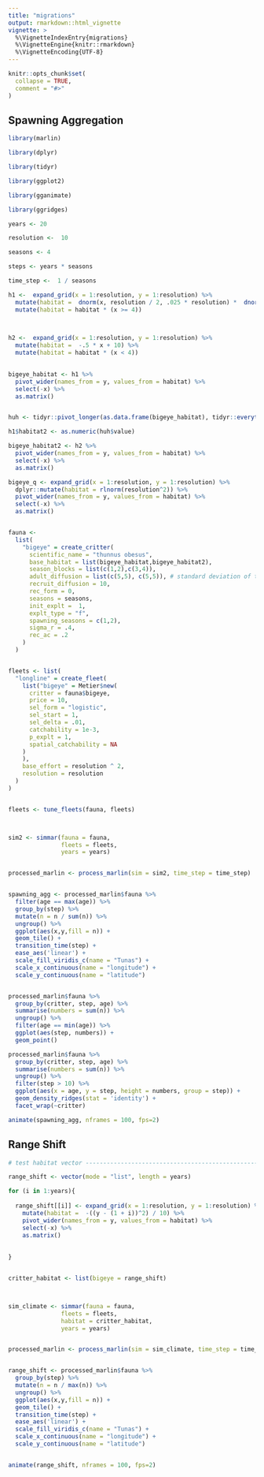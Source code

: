 ```yaml
---
title: "migrations"
output: rmarkdown::html_vignette
vignette: >
  %\VignetteIndexEntry{migrations}
  %\VignetteEngine{knitr::rmarkdown}
  %\VignetteEncoding{UTF-8}
---
```


```r
knitr::opts_chunk$set(
  collapse = TRUE,
  comment = "#>"
)
```

## Spawning Aggregation

```r
library(marlin)

library(dplyr)

library(tidyr)

library(ggplot2)

library(gganimate)

library(ggridges)

years <- 20

resolution <-  10

seasons <- 4

steps <- years * seasons

time_step <-  1 / seasons

h1 <-  expand_grid(x = 1:resolution, y = 1:resolution) %>%
  mutate(habitat =  dnorm(x, resolution / 2, .025 * resolution) *  dnorm(y, resolution / 2, .025 * resolution)) %>% 
  mutate(habitat = habitat * (x >= 4))

  

h2 <-  expand_grid(x = 1:resolution, y = 1:resolution) %>%
  mutate(habitat =  -.5 * x + 10) %>% 
  mutate(habitat = habitat * (x < 4))
  

bigeye_habitat <- h1 %>% 
  pivot_wider(names_from = y, values_from = habitat) %>% 
  select(-x) %>% 
  as.matrix()


huh <- tidyr::pivot_longer(as.data.frame(bigeye_habitat), tidyr::everything())

h1$habitat2 <- as.numeric(huh$value)

bigeye_habitat2 <- h2 %>% 
  pivot_wider(names_from = y, values_from = habitat) %>% 
  select(-x) %>% 
  as.matrix()

bigeye_q <- expand_grid(x = 1:resolution, y = 1:resolution) %>%
  dplyr::mutate(habitat = rlnorm(resolution^2)) %>% 
  pivot_wider(names_from = y, values_from = habitat) %>% 
  select(-x) %>% 
  as.matrix()


fauna <- 
  list(
    "bigeye" = create_critter(
      scientific_name = "thunnus obesus",
      base_habitat = list(bigeye_habitat,bigeye_habitat2),
      season_blocks = list(c(1,2),c(3,4)),
      adult_diffusion = list(c(5,5), c(5,5)), # standard deviation of the number of patches moved by adults
      recruit_diffusion = 10,
      rec_form = 0,
      seasons = seasons,
      init_explt =  1,
      explt_type = "f",
      spawning_seasons = c(1,2),
      sigma_r = .4,
      rec_ac = .2
    )
  )


fleets <- list(
  "longline" = create_fleet(
    list("bigeye" = Metier$new(
      critter = fauna$bigeye,
      price = 10,
      sel_form = "logistic",
      sel_start = 1,
      sel_delta = .01,
      catchability = 1e-3,
      p_explt = 1,
      spatial_catchability = NA
    )
    ),
    base_effort = resolution ^ 2,
    resolution = resolution
  )
)


fleets <- tune_fleets(fauna, fleets) 



sim2 <- simmar(fauna = fauna,
               fleets = fleets,
               years = years)


processed_marlin <- process_marlin(sim = sim2, time_step = time_step)


spawning_agg <- processed_marlin$fauna %>% 
  filter(age == max(age)) %>% 
  group_by(step) %>% 
  mutate(n = n / sum(n)) %>% 
  ungroup() %>% 
  ggplot(aes(x,y,fill = n)) + 
  geom_tile() + 
  transition_time(step) +
  ease_aes('linear') +
  scale_fill_viridis_c(name = "Tunas") + 
  scale_x_continuous(name = "longitude") + 
  scale_y_continuous(name = "latitude")


processed_marlin$fauna %>% 
  group_by(critter, step, age) %>% 
  summarise(numbers = sum(n)) %>% 
  ungroup() %>% 
  filter(age == min(age)) %>% 
  ggplot(aes(step, numbers)) + 
  geom_point()

processed_marlin$fauna %>% 
  group_by(critter, step, age) %>% 
  summarise(numbers = sum(n)) %>% 
  ungroup() %>% 
  filter(step > 10) %>% 
  ggplot(aes(x = age, y = step, height = numbers, group = step)) + 
  geom_density_ridges(stat = 'identity') + 
  facet_wrap(~critter)

animate(spawning_agg, nframes = 100, fps=2)

```


## Range Shift

```r

# test habitat vector -----------------------------------------------------

range_shift <- vector(mode = "list", length = years)

for (i in 1:years){
  
  range_shift[[i]] <- expand_grid(x = 1:resolution, y = 1:resolution) %>%
    mutate(habitat =  -((y - (1 + i))^2) / 10) %>% 
    pivot_wider(names_from = y, values_from = habitat) %>% 
    select(-x) %>% 
    as.matrix()
  
  
}


critter_habitat <- list(bigeye = range_shift)



sim_climate <- simmar(fauna = fauna,
               fleets = fleets,
               habitat = critter_habitat,
               years = years)


processed_marlin <- process_marlin(sim = sim_climate, time_step = time_step, keep_age = FALSE)


range_shift <- processed_marlin$fauna %>% 
  group_by(step) %>% 
  mutate(n = n / max(n)) %>% 
  ungroup() %>% 
  ggplot(aes(x,y,fill = n)) + 
  geom_tile() + 
  transition_time(step) +
  ease_aes('linear') +
  scale_fill_viridis_c(name = "Tunas") + 
  scale_x_continuous(name = "longitude") + 
  scale_y_continuous(name = "latitude")


animate(range_shift, nframes = 100, fps=2)

```
